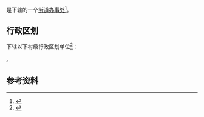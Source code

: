 {{中国乡级行政区|42/01/03/013/000}}

'''{{PAGENAMEBASE}}'''是{{PRC admin/fullname|42/01/03/013/000|3}}下辖的一个[[街道办事处|街道办事处]]<ref>{{PRC admin/ref sgc|{{PRC admin/parent|42/01/03/013/000}}}}</ref>。

== 行政区划 ==
{{PAGENAMEBASE}}下辖以下村级行政区划单位<ref>{{PRC admin/ref sgc|42/01/03/013/000}}</ref>：

{{PRC admin/children|42/01/03/013/000}}。

== 参考资料 ==
{{reflist}}

{{湖北行政区划小作品}}
{{PRC admin/navcat|42/01/03/013/000}}